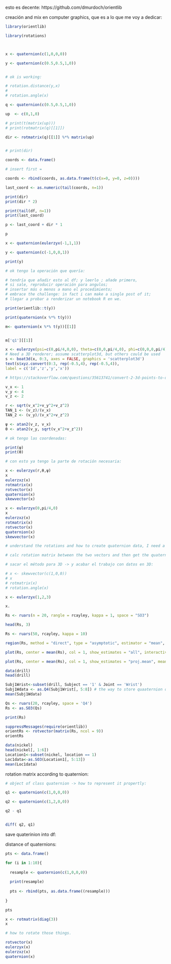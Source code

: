 esto es decente: https://github.com/dmurdoch/orientlib

creación and mix en computer graphics, que es a lo que me voy a dedicar:

```r

library(orientlib)

library(rotations)



x <- quaternion(c(1,0,0,0))

y <- quaternion(c(0.5,0.5,1,0))


# ok is working: 

# rotation.distance(y,x)
# 
# rotation.angle(x)

q <- quaternion(c(0.5,0.5,1,0))

up  <- c(0,1,0)

# print(t(matrix(up)))
# print(rotmatrix(q)[[1]])

dir <- rotmatrix(q)[[1]] %*% matrix(up)


# print(dir)

coords <- data.frame()

# insert first =

coords <- rbind(coords, as.data.frame(t(c(x=0, y=0, z=0))))

last_coord <- as.numeric(tail(coords, n=1))

print(dir)
print(dir * 2)

print(tail(df, n=1))
print(last_coord)

p <- last_coord + dir * 1

p
```


```r

x <- quaternion(eulerzyx(-1,1,1))

y <- quaternion(c(-1,0,0,1))

print(y)

# ok tengo la operación que quería: 

# tendría que añadir esto al df; y leerlo ; añade primero, 
# si sale, reproducir operación para angulos; 
# insertar más o menos a mano el procedimiento; 
# embrace the challenge: in fact i can make a single post of it; 
# llegar a probar a renderizar un notebook R en we.

print(orientlib::t(y))

print(quaternion(x %*% t(y)))

m<- quaternion(x %*% t(y))[[1]]


m['q1'][[1]]
```


```r
x <- eulerzyx(psi=c(0,pi/4,0,0), theta=c(0,0,pi/4,0), phi=c(0,0,0,pi/4))
# Need a 3D renderer; assume scatterplot3d, but others could be used
s <- boat3d(x, 0:3, axes = FALSE, graphics = 'scatterplot3d')
text(s$xyz.convert(0:3, rep(-0.5,4), rep(-0.5,4)),
label = c('Id','z','y','x'))
```
```r

# https://stackoverflow.com/questions/35613741/convert-2-3d-points-to-directional-vectors-to-euler-angles

v_x <- 1
v_y <- 4
v_z <- 2

r <- sqrt(v_x^2+v_y^2+v_z^2) 
TAN_1 <- (v_z)/(v_x)
TAN_2 <- (v_y)/(v_x^2+v_z^2)

ψ <- atan2(v_z, v_x)
θ <- atan2(v_y, sqrt(v_x^2+v_z^2))

# ok tengo las coordenadas:

print(ψ)
print(θ)

# con esto ya tengo la parte de rotación necesaria:

x <- eulerzyx(r,θ,ψ)
x
eulerzxz(x)
rotmatrix(x)
rotvector(x)
quaternion(x)
skewvector(x)
```


```r


x <- eulerzyx(0,pi/4,0)
x
eulerzxz(x)
rotmatrix(x)
rotvector(x)
quaternion(x)
skewvector(x)
```


```r
# understand the rotations and how to create quaternion data, I need a basic axis to roate from.

# calc rotation matrix between the two vectors and then get the quaternion form: 

# sacar el método para 3D -> y acabar el trabajo con datos en 3D: 

# x <- skewvector(c(1,0,0))
# x
# rotmatrix(x)
# rotation.angle(x)

x <- eulerzyx(1,2,3)

x.
```


```r
Rs <- ruars(n = 20, rangle = rcayley, kappa = 1, space = "SO3")

head(Rs, 3)
```

```r
Rs <- ruars(50, rcayley, kappa = 10)

region(Rs, method = "direct", type = "asymptotic", estimator = "mean", alp = 0.05)

plot(Rs, center = mean(Rs), col = 1, show_estimates = "all", interactive = FALSE)
```

```r
plot(Rs, center = mean(Rs), col = 1, show_estimates = "proj.mean", mean_regions = "all", alp = .05, interactive = FALSE)
```

```r
data(drill)
head(drill)

Subj1Wrist<-subset(drill, Subject == '1' & Joint == 'Wrist')
Subj1Wdata <- as.Q4(Subj1Wrist[, 5:8]) # the way to store quaaternion data -> at leats you have it; 
mean(Subj1Wdata)

```

```r
Qs <- ruars(20, rcayley, space = 'Q4')
Rs <- as.SO3(Qs)

print(Rs)

suppressMessages(require(orientlib))
orientRs <- rotvector(matrix(Rs, ncol = 9))
orientRs
```



```r
data(nickel)
head(nickel[, 1:6])
Location1<-subset(nickel, location == 1)
Loc1data<-as.SO3(Location1[, 5:13])
mean(Loc1data)
```


rotation matrix according to quaternion: 

```r

# object of class quaternion -> how to represent it propertly: 

q1 <- quaternion(c(1,0,0,0))

q2 <- quaternion(c(1,2,0,0))

q2 - q1


diff( q2, q1)

```


save quaterinion into df: 

distance of quaternions:

```r

pts <- data.frame()

for (i in 1:10){
  
  resample <- quaternion(c(1,0,0,0))
  
  print(resample)
  
  pts <- rbind(pts, as.data.frame((resample)))
  
}

pts

```

```r

x <- rotmatrix(diag(3))
x

# how to rotate those things. 

rotvector(x)
eulerzyx(x)
eulerzxz(x)
quaternion(x)

```

